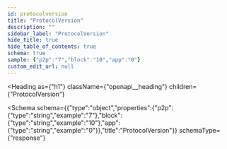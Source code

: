 ```yaml
---
id: protocolversion
title: "ProtocolVersion"
description: ""
sidebar_label: "ProtocolVersion"
hide_title: true
hide_table_of_contents: true
schema: true
sample: {"p2p":"7","block":"10","app":"0"}
custom_edit_url: null
---
```



<Heading
  as={"h1"}
  className={"openapi__heading"}
  children={"ProtocolVersion"}
>
</Heading>





<Schema
  schema={{"type":"object","properties":{"p2p":{"type":"string","example":"7"},"block":{"type":"string","example":"10"},"app":{"type":"string","example":"0"}},"title":"ProtocolVersion"}}
  schemaType={"response"}
>
  
</Schema>
            